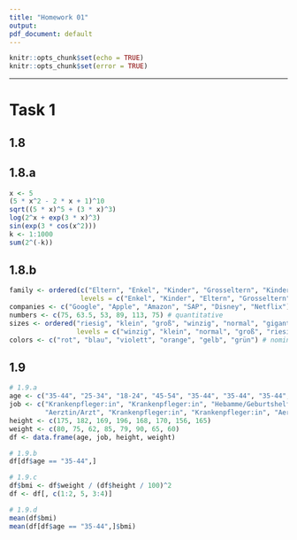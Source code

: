```yaml
---
title: "Homework 01"
output:
pdf_document: default
---
```


```r
knitr::opts_chunk$set(echo = TRUE)
knitr::opts_chunk$set(error = TRUE)
```

\let\OldRule\rule
\renewcommand{\rule}[2]{\OldRule{\linewidth}{#2}}

----------

# Task 1

## 1.8

## 1.8.a
```r
x <- 5
(5 * x^2 - 2 * x + 1)^10
sqrt((5 * x)^5 + (3 * x)^3)
log(2^x + exp(3 * x)^3)
sin(exp(3 * cos(x^2)))
k <- 1:1000
sum(2^(-k))
```

## 1.8.b
```r
family <- ordered(c("Eltern", "Enkel", "Kinder", "Grosseltern", "Kinder", "Enkel"),
                  levels = c("Enkel", "Kinder", "Eltern", "Grosseltern")) # ordinal
companies <- c("Google", "Apple", "Amazon", "SAP", "Disney", "Netflix") # nominal
numbers <- c(75, 63.5, 53, 89, 113, 75) # quantitative
sizes <- ordered("riesig", "klein", "groß", "winzig", "normal", "gigantisch",
                 levels = c("winzig", "klein", "normal", "groß", "riesig", "gigantisch")) # ordinal
colors <- c("rot", "blau", "violett", "orange", "gelb", "grün") # nominal
```

## 1.9
```r
# 1.9.a
age <- c("35-44", "25-34", "18-24", "45-54", "35-44", "35-44", "35-44", "25-34")
job <- c("Krankenpfleger:in", "Krankenpfleger:in", "Hebamme/Geburtshelfer", "Aerztin/Arzt",
         "Aerztin/Arzt", "Krankenpfleger:in", "Krankenpfleger:in", "Aerztin/Arzt")
height <- c(175, 182, 169, 196, 168, 170, 156, 165)
weight <- c(80, 75, 62, 85, 79, 90, 65, 60)
df <- data.frame(age, job, height, weight)

# 1.9.b
df[df$age == "35-44",]

# 1.9.c
df$bmi <- df$weight / (df$height / 100)^2
df <- df[, c(1:2, 5, 3:4)]

# 1.9.d
mean(df$bmi)
mean(df[df$age == "35-44",]$bmi)
```
